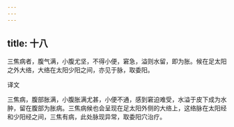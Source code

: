 ```yaml
---
---
---
```

title: 十八
---




三焦病者，腹气满，小腹尤坚，不得小便，窘急，溢则水留，即为胀。候在足太阳之外大络，大络在太阳少阳之间，亦见于脉，取委阳。

译文

三焦病，腹部胀满，小腹胀满尤甚，小便不通，感到窘迫难受，水溢于皮下成为水肿，留在腹部为胀病。三焦病候也会呈现在足太阳外侧的大络上，这络脉在太阳经和少阳经之间，三焦有病，此处脉现异常，取委阳穴治疗。